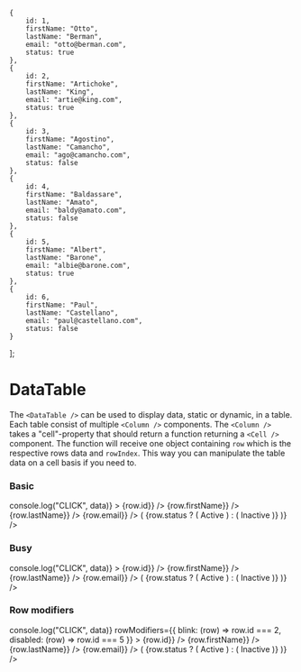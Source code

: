 
    {
        id: 1,
        firstName: "Otto",
        lastName: "Berman",
        email: "otto@berman.com",
        status: true
    },
    {
        id: 2,
        firstName: "Artichoke",
        lastName: "King",
        email: "artie@king.com",
        status: true
    },
    {
        id: 3,
        firstName: "Agostino",
        lastName: "Camancho",
        email: "ago@camancho.com",
        status: false
    },
    {
        id: 4,
        firstName: "Baldassare",
        lastName: "Amato",
        email: "baldy@amato.com",
        status: false
    },
    {
        id: 5,
        firstName: "Albert",
        lastName: "Barone",
        email: "albie@barone.com",
        status: true
    },
    {
        id: 6,
        firstName: "Paul",
        lastName: "Castellano",
        email: "paul@castellano.com",
        status: false
    }
];

<Meta title="Components/Table/DataTable" component={DataTable} />

# DataTable

The `<DataTable />` can be used to display data, static or dynamic, in a table.
Each table consist of multiple `<Column />` components. The `<Column />` takes a "cell"-property
that should return a function returning a `<Cell />` component. The function will receive one object containing
`row` which is the respective rows data and `rowIndex`. This way you can manipulate the table data on a cell
basis if you need to.

<ArgsTable of={DataTable} />

### Basic

<Canvas>
    <Story name="basic">
        <DataTable
            rows={tableRows}
            onRowClick={(data) => console.log("CLICK", data)}
        >
            <Column label="ID" cell={({ row }) => <Cell>{row.id}</Cell>} />
            <Column label="First name" cell={({ row }) => <Cell>{row.firstName}</Cell>} />
            <Column label="Last name" cell={({ row }) => <Cell>{row.lastName}</Cell>} />
            <Column label="E-mail" cell={({ row }) => <Cell>{row.email}</Cell>} />
            <Column
                label="Status"
                cell={({ row }) => (
                    <Cell>
                        {row.status ? (
                            <Badge color="success">Active</Badge>
                        ) : (
                            <Badge color="error">Inactive</Badge>
                        )}
                    </Cell>
                )}
            />
        </DataTable>
    </Story>
</Canvas>

### Busy

<Canvas>
    <Story name="busy">
        <DataTable
            busy
            rows={tableRows}
            onRowClick={(data) => console.log("CLICK", data)}
        >
            <Column label="ID" cell={({ row }) => <Cell>{row.id}</Cell>} />
            <Column label="First name" cell={({ row }) => <Cell>{row.firstName}</Cell>} />
            <Column label="Last name" cell={({ row }) => <Cell>{row.lastName}</Cell>} />
            <Column label="E-mail" cell={({ row }) => <Cell>{row.email}</Cell>} />
            <Column
                label="Status"
                cell={({ row }) => (
                    <Cell>
                        {row.status ? (
                            <Badge color="success">Active</Badge>
                        ) : (
                            <Badge color="error">Inactive</Badge>
                        )}
                    </Cell>
                )}
            />
        </DataTable>
    </Story>
</Canvas>

### Row modifiers

<Canvas>
    <Story name="row modifiers">
        <DataTable
            rows={tableRows}
            onRowClick={(data) => console.log("CLICK", data)}
            rowModifiers={{
                blink: (row) => row.id === 2,
                disabled: (row) => row.id === 5
            }}
        >
            <Column label="ID" cell={({ row }) => <Cell>{row.id}</Cell>} />
            <Column label="First name" cell={({ row }) => <Cell>{row.firstName}</Cell>} />
            <Column label="Last name" cell={({ row }) => <Cell>{row.lastName}</Cell>} />
            <Column label="E-mail" cell={({ row }) => <Cell>{row.email}</Cell>} />
            <Column
                label="Status"
                cell={({ row }) => (
                    <Cell>
                        {row.status ? (
                            <Badge color="success">Active</Badge>
                        ) : (
                            <Badge color="error">Inactive</Badge>
                        )}
                    </Cell>
                )}
            />
        </DataTable>
    </Story>
</Canvas>
